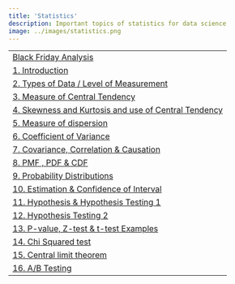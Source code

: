 ```yaml
---
title: 'Statistics'
description: Important topics of statistics for data science
image: ../images/statistics.png
---
```


<!-- ### Statistics  -->

|                                                        |                                                       
| ------------------------------------------------------ | 
| [Black Friday Analysis](/notes/stats/black-friday/)|
| [1. Introduction](/notes/stats/statistics-introduction/)   |   
| [2. Types of Data / Level of Measurement](/notes/stats/types-of-data-and-levelof-measurement/)|         
| [3. Measure of Central Tendency](/notes/stats/measure-of-central-tendency/)  |   
| [4. Skewness and Kurtosis and use of Central Tendency](/notes/stats/skewness&Kurtosis-with-use-of-central-tendency/)  | 
| [5. Measure of dispersion](/notes/stats/measure-of-dispersion/) |
| [6. Coefficient of Variance](/notes/stats/coefficient-of-variances/)|
| [7. Covariance, Correlation & Causation](/notes/stats/covariance-correlation-causation/)|
| [8. PMF , PDF & CDF](/notes/stats/probability-mass-function-probability-density-function-comulative-density-functions/)|
| [9. Probability Distributions](/notes/stats/common-probability-distributions/)|
| [10. Estimation & Confidence of Interval](/notes/stats/estimation-and-confidence-of-interval/)|
| [11. Hypothesis & Hypothesis Testing 1](/notes/stats/hypothesis-and-hypothesis-testing-1/)|
| [12. Hypothesis Testing 2](/notes/stats/hypothesis-testing-types-of-error-2/)|
| [13. P-value, Z-test & t-test Examples](/notes/stats/examples-on-p-value-z-test-t-test/)|
| [14. Chi Squared test](/notes/stats/chi-squared-test/)|
| [15. Central limit theorem](/notes/stats/central-limit-theorem/)|
| [16. A/B Testing](/notes/stats/a-b-testing/)|




